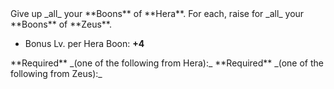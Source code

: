 
<Box>
Give up _all_ your **Boons** of **Hera**. For each, raise <IconBoonLvl /> for _all_ your **Boons** of **Zeus**.

- Bonus Lv. per Hera Boon: **+4**

</Box>

<Callout>
  **Required** _(one of the following from Hera):_
  <BoonGrid
    boons={[
      DbBoons.Hera.engagementRing,
      DbBoons.Hera.bornGain,
      DbBoons.Hera.nexusSprint,
    ]}
  />
</Callout>

<Callout>
  **Required** _(one of the following from Zeus):_
  <BoonGrid
    boons={[
      DbBoons.Zeus.heavenStrike,
      DbBoons.Zeus.heavenStrike,
      DbBoons.Zeus.stormRing,
      DbBoons.Zeus.thunderSprint,
      DbBoons.Zeus.ionicGain,
    ]}
  />
</Callout>
